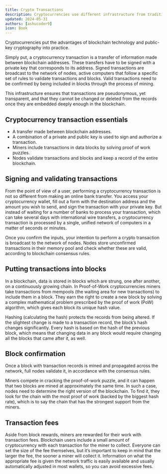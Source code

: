 ```yaml
---
title: Crypto Transactions
description: Cryptocurrencies use different infrastructure from traditional payment systems.
updated: 2024-05-31
authors: [ashucoder9]
icon: Book
---
```

Cryptocurrencies put the advantages of blockchain technology and public-key cryptography into practice.

Simply put, a cryptocurrency transaction is a transfer of information made between blockchain addresses. These transfers have to be signed with a private key that corresponds to its address. Signed transactions are broadcast to the network of nodes, active computers that follow a specific set of rules to validate transactions and blocks. Valid transactions need to be confirmed by being included in blocks through the process of mining.

This infrastructure ensures that transactions are pseudonymous, yet transparent, and that they cannot be changed or deleted from the records once they are embedded deeply enough in the blockchain.

## Cryptocurrency transaction essentials

- A transfer made between blockchain addresses.
- A combination of a private and public key is used to sign and authorize a transaction.
- Miners include transactions in data blocks by solving proof of work puzzles.
- Nodes validate transactions and blocks and keep a record of the entire blockchain.

## Signing and validating transactions

From the point of view of a user, performing a cryptocurrency transaction is not so different from making an online bank transfer. You access your cryptocurrency wallet, fill out a form with the destination address and the amount you wish to send, and sign the transaction with your private key. But instead of waiting for a number of banks to process your transaction, which can take several days with international wire transfers, a cryptocurrency transaction is processed by a single, unified network of computers in a matter of seconds or minutes.

Once you confirm the inputs, your intention to perform a crypto transaction is broadcast to the network of nodes. Nodes store unconfirmed transactions in their memory pool and check whether these are valid, according to blockchain consensus rules.

## Putting transactions into blocks

In a blockchain, data is stored in blocks which are strung, one after another, on a continuously growing chain. In Proof-of-Work cryptocurrencies miners take transactions from mempools (the waiting area for new transactions) to include them in a block. They earn the right to create a new block by solving a complex mathematical problem prescribed by the proof of work (PoW) algorithm, which gives each block its unique hash value.

Hashing (calculating the hash) protects the records from being altered. If the slightest change is made to a transaction record, the block’s hash changes significantly. Every hash is based on the hash of the previous block, which means that changing data in any block would require changing all the blocks that came after it, as well.

## Block confirmation
Once a block with transaction records is mined and propagated across the network, full nodes validate it, in accordance with the consensus rules.

Miners compete in cracking the proof-of-work puzzle, and it can happen that two blocks are mined at approximately the same time. In such a case, nodes need to determine the right version of the blockchain. To find it, they look for the chain with the most proof of work (backed by the biggest hash rate), which is to say the chain that has the strongest support from the miners.

## Transaction fees
Aside from block rewards, miners are rewarded for their work with transaction fees. Blockchain users include a small amount of cryptocurrency with each transaction for the miner to collect. Everyone can set the size of the fee themselves, but it’s important to keep in mind that the larger the fee, the sooner a miner will collect it. Information on what the appropriate fee is given the network traffic is easily available and usually automatically adjusted in most wallets, so you can avoid excessive fees.